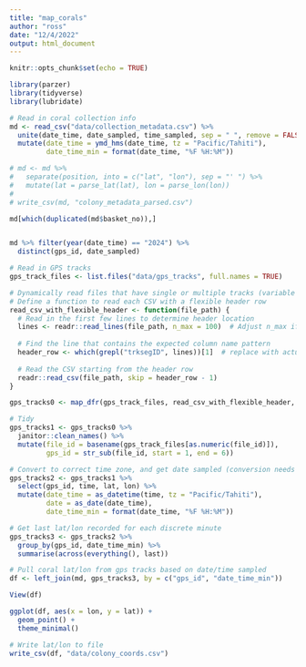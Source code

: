 ```yaml
---
title: "map_corals"
author: "ross"
date: "12/4/2022"
output: html_document
---
```


```r
knitr::opts_chunk$set(echo = TRUE)

library(parzer)
library(tidyverse)
library(lubridate)
```

```r
# Read in coral collection info
md <- read_csv("data/collection_metadata.csv") %>%
  unite(date_time, date_sampled, time_sampled, sep = " ", remove = FALSE) %>%
  mutate(date_time = ymd_hms(date_time, tz = "Pacific/Tahiti"),
         date_time_min = format(date_time, "%F %H:%M"))

# md <- md %>%
#   separate(position, into = c("lat", "lon"), sep = "' ") %>%
#   mutate(lat = parse_lat(lat), lon = parse_lon(lon))
# 
# write_csv(md, "colony_metadata_parsed.csv")

md[which(duplicated(md$basket_no)),]


md %>% filter(year(date_time) == "2024") %>%
  distinct(gps_id, date_sampled)
```

```r
# Read in GPS tracks
gps_track_files <- list.files("data/gps_tracks", full.names = TRUE)

# Dynamically read files that have single or multiple tracks (variable numbers of lines before header row)
# Define a function to read each CSV with a flexible header row
read_csv_with_flexible_header <- function(file_path) {
  # Read in the first few lines to determine header location
  lines <- readr::read_lines(file_path, n_max = 100)  # Adjust n_max if header may be farther down
  
  # Find the line that contains the expected column name pattern
  header_row <- which(grepl("trksegID", lines))[1]  # replace with actual column name pattern
  
  # Read the CSV starting from the header row
  readr::read_csv(file_path, skip = header_row - 1)
}

gps_tracks0 <- map_dfr(gps_track_files, read_csv_with_flexible_header, .id = "file_id")

# Tidy
gps_tracks1 <- gps_tracks0 %>%
  janitor::clean_names() %>%
  mutate(file_id = basename(gps_track_files[as.numeric(file_id)]),
         gps_id = str_sub(file_id, start = 1, end = 6))

# Convert to correct time zone, and get date sampled (conversion needs to be done before getting date because dateline)
gps_tracks2 <- gps_tracks1 %>%
  select(gps_id, time, lat, lon) %>%
  mutate(date_time = as_datetime(time, tz = "Pacific/Tahiti"),
         date = as_date(date_time),
         date_time_min = format(date_time, "%F %H:%M"))

# Get last lat/lon recorded for each discrete minute
gps_tracks3 <- gps_tracks2 %>%
  group_by(gps_id, date_time_min) %>%
  summarise(across(everything(), last))
```

```r
# Pull coral lat/lon from gps tracks based on date/time sampled
df <- left_join(md, gps_tracks3, by = c("gps_id", "date_time_min"))

View(df)
```

```r
ggplot(df, aes(x = lon, y = lat)) +
  geom_point() +
  theme_minimal()
```


```r
# Write lat/lon to file
write_csv(df, "data/colony_coords.csv")
```



```r


```

